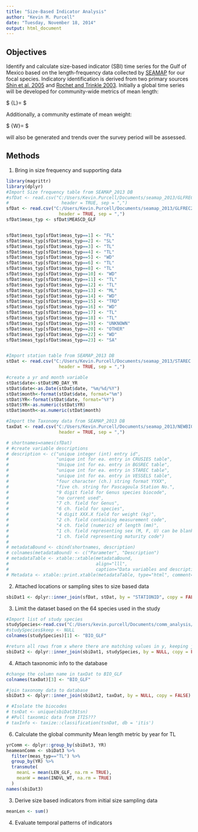 ```yaml
---
title: "Size-Based Indicator Analysis"
author: "Kevin M. Purcell"
date: "Tuesday, November 18, 2014"
output: html_document
---
```


## Objectives
Identify and calculate size-based indicator (SBI) time series for the Gulf of Mexico based on the length-frequency data collected by [SEAMAP]() for our focal species.  Indicatory identification is derived from two primary sources [Shin et al. 2005](http://icesjms.oxfordjournals.org/content/62/3/384) and [Rochet and Trinkle 2003](http://www.nrcresearchpress.com/doi/abs/10.1139/f02-164).  Initially a global time series will be developed for community-wide metrics of mean length:

$ \bar{L}=\frac{\sum\limits_{N}L}{N} $  

Additionally, a community estimate of mean weight:

$ \bar{W}=\frac{B}{N} $  

will also be generated and trends over the survey period will be assessed.




## Methods

1. Bring in size frequency and supporting data
```r
library(magrittr)
library(dplyr)
#Import Size frequency table from SEAMAP_2013 DB
#sfDat <- read.csv("C:/Users/Kevin.Purcell/Documents/seamap_2013/GLFREC.csv", 
#                    header = TRUE, sep = ",")
sfDat <- read.csv("C:/Users/Kevin.Purcell/Documents/seamap_2013/GLFREC2.csv", 
                    header = TRUE, sep = ",")
sfDat$meas_typ <- sfDat$MEASCD_GLF


sfDat$meas_typ[sfDat$meas_typ==1] <- "FL"
sfDat$meas_typ[sfDat$meas_typ==2] <- "SL"
sfDat$meas_typ[sfDat$meas_typ==3] <- "TL"
sfDat$meas_typ[sfDat$meas_typ==4] <- "TL"
sfDat$meas_typ[sfDat$meas_typ==5] <- "WD"
sfDat$meas_typ[sfDat$meas_typ==6] <- "TL"
sfDat$meas_typ[sfDat$meas_typ==8] <- "TL"
sfDat$meas_typ[sfDat$meas_typ==10] <- "WD"
sfDat$meas_typ[sfDat$meas_typ==11] <- "TL"
sfDat$meas_typ[sfDat$meas_typ==12] <- "TL"
sfDat$meas_typ[sfDat$meas_typ==13] <- "ML"
sfDat$meas_typ[sfDat$meas_typ==14] <- "WD"
sfDat$meas_typ[sfDat$meas_typ==15] <- "TRD"
sfDat$meas_typ[sfDat$meas_typ==16] <- "WD"
sfDat$meas_typ[sfDat$meas_typ==17] <- "TL"
sfDat$meas_typ[sfDat$meas_typ==18] <- "TL"
sfDat$meas_typ[sfDat$meas_typ==19] <- "UNKNOWN"
sfDat$meas_typ[sfDat$meas_typ==20] <- "OTHER"
sfDat$meas_typ[sfDat$meas_typ==22] <- "WD"
sfDat$meas_typ[sfDat$meas_typ==23] <- "SA"


#Import station table from SEAMAP_2013 DB
stDat <- read.csv("C:/Users/Kevin.Purcell/Documents/seamap_2013/STAREC.csv", 
                    header = TRUE, sep = ",")

#create a yr and month variable
stDat$date<-stDat$MO_DAY_YR
stDat$date<-as.Date(stDat$date, "%m/%d/%Y")
stDat$month<-format(stDat$date, format="%m")
stDat$YR<-format(stDat$date, format="%Y")
stDat$YR<-as.numeric(stDat$YR)
stDat$month<-as.numeric(stDat$month)

#Import the Taxonomy data from SEAMAP_2013 DB
taxDat <- read.csv("C:/Users/Kevin.Purcell/Documents/seamap_2013/NEWBIOCODESBIG.csv", 
                    header = TRUE, sep = ",")
```


```r

# shortnames=names(sfDat)
# #create variable descriptions
# description <- c("unique integer (int) entry id",
#                  "unique int for ea. entry in CRUSIES table",
#                  "Unique int for ea. entry in BGSREC table",
#                  "unique int for ea. entry in STAREC table",
#                  "unique int for ea. entry in VESSELS table",
#                  "four character (ch.) string format YYXX",
#                  "five ch. string for Pascagoula Station No.",
#                  "9 digit field for Genus species biocode",
#                  "no current used",
#                  "7 ch. field for Genus",
#                  "6 ch. field for species",
#                  "4 digit XXX.X field for weight (kg)",
#                  "2 ch. field containing measurement code",
#                  "4 ch. field (numeric) of length (mm)",
#                  "1 ch. field representing sex (M, F, U) can be blank",
#                  "1 ch. field representing maturity code")
# 
# metadataBound <- cbind(shortnames, description)
# colnames(metadataBound) <- c("Parameter", "Description")
# metadataTable <- xtable::xtable(metadataBound, 
#                                 align="lll",
#                                 caption="Data variables and description") 
# Metadata <- xtable::print.xtable(metadataTable, type="html", comment=FALSE)
```


2. Attached locations or sampling sites to size based data
```r
sbiDat1 <- dplyr::inner_join(sfDat, stDat, by = "STATIONID", copy = FALSE)

```


3. Limit the dataset based on the 64 species used in the study
```r
#Import list of study species
studySpecies<-read.csv("C:/Users/kevin.purcell/Documents/comm_analysis/seamap_keepers_comm_analysis.csv")
#studySpecies$keep <- NULL
colnames(studySpecies)[1] <- "BIO_GLF"

#return all rows from x where there are matching values in y, keeping just columns from x. 
sbiDat2 <- dplyr::inner_join(sbiDat1, studySpecies, by = NULL, copy = FALSE)
```

4. Attach taxonomic info to the database
```r
#change the column name in taxDat to BIO_GLF
colnames(taxDat)[3] <- "BIO_GLF"

#join taxonomy data to database
sbiDat3 <- dplyr::inner_join(sbiDat2, taxDat, by = NULL, copy = FALSE)

# #Isolate the biocodes
# tsnDat <- unique(sbiDat3$tsn)
# #Pull taxonmic data from ITIS???
# taxInfo <- taxize::classification(tsnDat, db = 'itis')
```


6. Calculate the global community Mean length metric by year for TL
```r
yrComm <- dplyr::group_by(sbiDat3, YR)
heameanComm <- sbiDat3 %>%
  filter(meas_typ=="TL") %>%
  group_by(YR) %>%
  transmute(
    meanL = mean(LEN_GLF, na.rm = TRUE),
    meanW = mean(INDVL_WT, na.rm = TRUE)
  )
names(sbiDat3)
```



3. Derive size based indicators from initial size sampling data
```r
meanLen <- sum()


```




4. Evaluate temporal patterns of indicators


